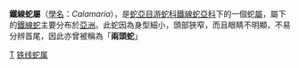 {{Automatic taxobox
| taxon = Calamaria
| image = Calamaria albiventer Hardwicke.jpg
| image_caption = ''[[Calamaria_albiventer|Calamaria albiventer]]''
| authority = 
}}
'''鐵線蛇屬'''（[[學名|學名]]：''Calamaria''），是[[蛇亞目|蛇亞目]][[游蛇科|游蛇科]][[鐵線蛇亞科|鐵線蛇亞科]]下的一個蛇[[屬|屬]]，屬下的[[鐵線蛇|鐵線蛇]]主要分布於[[亞洲|亞洲]]。此蛇因為身型細小，頭部狹窄，而且眼睛不明顯，不易分辨首尾，因此亦曾被稱為「'''兩頭蛇'''」

{{Taxonbar}}

[[Category:游蛇科|T]]
[[Category:铁线蛇属|]]
